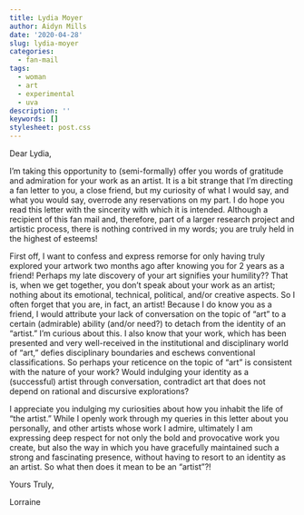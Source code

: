 ```yaml
---
title: Lydia Moyer
author: Aidyn Mills
date: '2020-04-28'
slug: lydia-moyer
categories:
  - fan-mail
tags:
  - woman
  - art
  - experimental
  - uva
description: ''
keywords: []
stylesheet: post.css
---
```


Dear Lydia,

I’m taking this opportunity to (semi-formally) offer you words of gratitude and admiration for your work as an artist. It is a bit strange that I’m directing a fan letter to you, a close friend, but my curiosity of what I would say, and what you would say, overrode any reservations on my part. I do hope you read this letter with the sincerity with which it is intended. Although a recipient of this fan mail and, therefore, part of a larger research project and artistic process, there is nothing contrived in my words; you are truly held in the highest of esteems! 

First off, I want to confess and express remorse for only having truly explored your artwork two months ago after knowing you for 2 years as a friend! Perhaps my late discovery of your art signifies your humility?? That is, when we get together, you don’t speak about your work as an artist; nothing about its emotional, technical, political, and/or creative aspects. So I often forget that you are, in fact, an artist! Because I do know you as a friend, I would attribute your lack of conversation on the topic of “art” to a certain (admirable) ability (and/or need?) to detach from the identity of an “artist.” I’m curious about this. I also know that your work, which has been presented and very well-received in the institutional and disciplinary world of “art,” defies disciplinary boundaries and eschews conventional classifications. So perhaps your reticence on the topic of “art” is consistent with the nature of your work? Would indulging your identity as a (successful) artist through conversation, contradict art that does not depend on rational and discursive explorations?

I appreciate you indulging my curiosities about how you inhabit the life of “the artist.” While I openly work through my queries in this letter about you personally, and other artists whose work I admire, ultimately I am expressing deep respect for not only the bold and provocative work you create, but also the way in which you have gracefully maintained such a strong and fascinating presence, without having to resort to an identity as an artist. So what then does it mean to be an “artist”?!


Yours Truly,


Lorraine  
